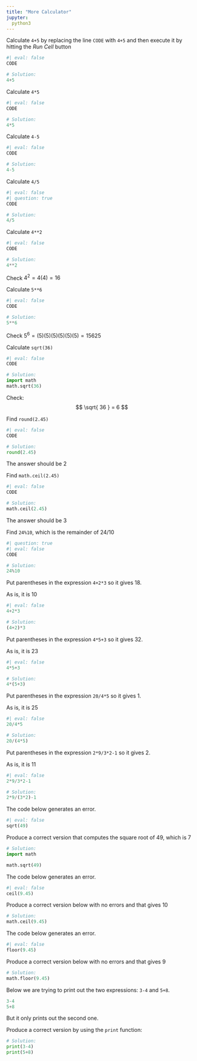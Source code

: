 ```yaml
---
title: "More Calculator"
jupyter:
  python3
---
```


Calculate `4+5` by replacing the line `CODE` with `4+5` and then execute it by hitting the _Run Cell_ button

```python
#| eval: false
CODE
```

```python
# Solution:
4+5
```

Calculate `4*5`

```python
#| eval: false
CODE
```

```python
# Solution:
4*5
```

Calculate `4-5`
```python
#| eval: false
CODE
```
```python
# Solution:
4-5
```

Calculate `4/5`
```python
#| eval: false
#| question: true
CODE
```
```python
# Solution:
4/5
```

Calculate `4**2`
```python
#| eval: false
CODE
```
```python
# Solution:
4**2
```

Check  $4^2=4(4)=16$

Calculate `5**6`
```python
#| eval: false
CODE
```
```python
# Solution:
5**6
```

Check  $5^6=(5)(5)(5)(5)(5)(5)=15625$


Calculate `sqrt(36)`
```python
#| eval: false
CODE
```
```python
# Solution:
import math
math.sqrt(36)
```

Check:
$$ \sqrt{ 36 } = 6 $$

Find `round(2.45)`

```python
#| eval: false
CODE
```
```python
# Solution:
round(2.45)
```

The answer should be 2

Find `math.ceil(2.45)`
```python
#| eval: false
CODE
```
```python
# Solution:
math.ceil(2.45)
```

The answer should be 3

Find `24%10`, which is the remainder of $24/10$
```python
#| question: true
#| eval: false
CODE
```
```python
# Solution:
24%10
```

Put parentheses in the expression `4+2*3` so it gives 18.

As is, it is 10

```python
#| eval: false
4+2*3
```
```python
# Solution:
(4+2)*3
```

Put parentheses in the expression `4*5+3` so it gives 32.

As is, it is 23

```python
#| eval: false
4*5+3
```
```python
# Solution:
4*(5+3)
```

Put parentheses in the expression `20/4*5` so it gives 1.

As is, it is 25

```python
#| eval: false
20/4*5
```
```python
# Solution:
20/(4*5)
```

Put parentheses in the expression `2*9/3*2-1` so it gives 2.

As is, it is 11

```python
#| eval: false
2*9/3*2-1
```
```python
# Solution:
2*9/(3*2)-1
```

The code below generates an error.

```python
#| eval: false
sqrt(49)
```

Produce a correct version that computes the square root of 49, which is 7

```python
# Solution:
import math

math.sqrt(49)
```

The code below generates an error.

```python
#| eval: false
ceil(9.45)
```
Produce a correct version below with no errors and that gives 10

```python
# Solution:
math.ceil(9.45)
```

The code below generates an error.
```python
#| eval: false
floor(9.45)
```

Produce a correct version below with no errors and that gives 9

```python
# Solution:
math.floor(9.45)
```

Below we are trying to print out the two expressions: `3-4` and `5+8`.

```python
3-4
5+8
```

But it only prints out the second one.

Produce a correct version by using the `print` function:

```python
# Solution:
print(3-4)
print(5+8)
```
